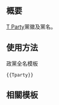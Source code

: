{{NoteTA/MediaWiki}}{{Documentation subpage}}<!-- 在本行下編輯模板說明 -->

== 概要 ==
[[T Party]]黨徽及黨名。

== 使用方法 ==
;政黨全名模板
 <pre>{{Tparty}}</pre>
<!--
;政黨簡稱模板
 <pre>{{Tparty}}</pre>
-->

== 相關模板 ==
{{香港政黨模板}}